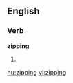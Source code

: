==English==

===Verb===
'''zipping'''

# {{present participle of|[[zip]]}}

[[hu:zipping]]
[[vi:zipping]]